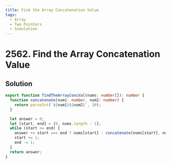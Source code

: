 ```yaml
---
title: Find the Array Concatenation Value
tags:
  - Array
  - Two Pointers
  - Simulation
---
```


# 2562. Find the Array Concatenation Value

<Badges>
  <LevelBadge level="easy" />
  <TopicBadge name="Array" slug="array" />
  <TopicBadge name="Two Pointers" slug="two-pointers" />
  <TopicBadge name="Simulation" slug="simulation" />
</Badges>

## Solution

```typescript filename="solution.ts" copy
export function findTheArrayConcVal(nums: number[]): number {
  function concatenate(num1: number, num2: number) {
    return parseInt(`${num1}${num2}`, 10);
  }

  let answer = 0;
  let [start, end] = [0, nums.length - 1];
  while (start <= end) {
    answer += start === end ? nums[start] : concatenate(nums[start], nums[end]);
    start += 1;
    end -= 1;
  }
  return answer;
}
```

<ProblemLink
  codingSite="leetcode"
  href="https://leetcode.com/problems/find-the-array-concatenation-value"
  title="Find the Array Concatenation Value"
/>
